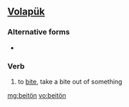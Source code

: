 ==[[Volapük]]==

===Alternative forms===
*{{l|vo|beitoyn}}

===Verb===
{{infl|vo|verb}}

# to [[bite]], take a bite out of something

[[mg:beitön]]
[[vo:beitön]]